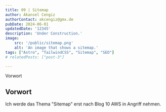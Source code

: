 ```yaml
---
title: 09 | Sitemap
author: Akansel Cengiz
authorContact: akcengiz@gmx.de
pubDate: 2024-06-01
updatedDate: '12345'
description: 'Under Construction.'
image:
    src: '/public/sitemap.png'
    alt: 'An image that shows a sitemap.'
tags: ["Astro", "TailwindCSS", "Sitemap", "SEO"]
# relatedPosts: ["post-3"]

---
```



<section class="w-10/12 text-justify"> 

<section id="toc">

- [Vorwort](#vorwort)


</section>



## Vorwort


<p>
Ich werde das Thema "Sitemap" erst nach Blog 10 AWS in Angriff nehmen.
</p>


</section>